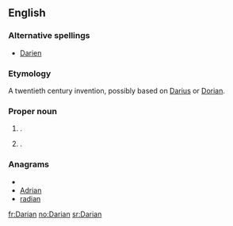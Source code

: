 ==English==

===Alternative spellings===
* [[Darien]]

===Etymology===
A twentieth century invention, possibly based on [[Darius]] or [[Dorian]].

===Proper noun===
{{en-proper noun}}

# {{given name|male}}.
# {{given name|female|from=coinages}}.

===Anagrams===
* {{alphagram|aadinr}}
* [[Adrian#English|Adrian]]
* [[radian#English|radian]]

[[fr:Darian]]
[[no:Darian]]
[[sr:Darian]]